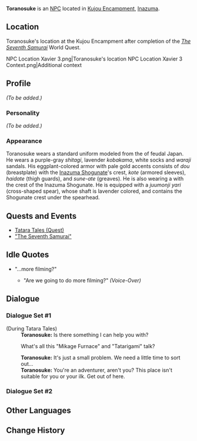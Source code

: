 {{Meta
<!-- REMOVE THIS TEMPLATE AFTER ADDING MISSING INFO -->
|missing_NPC_profile  = yes
}}
{{Character Infobox
|type             = NPC
|image            = NPC Toranosuke.png
|region           = Inazuma
|affiliation      = Tenryou Commission
|title            = Shogunate Officer
}}
'''Toranosuke''' is an [[NPC]] located in [[Kujou Encampment]], [[Inazuma]].

==Location==
Toranosuke's location at the Kujou Encampment after completion of the ''[[The Seventh Samurai]]'' World Quest.
<gallery hideaddbutton="true" captionalign="center">
NPC Location Xavier 3.png|Toranosuke's location
NPC Location Xavier 3 Context.png|Additional context
</gallery>

==Profile==
<!--detailed story/lore information goes here-->
''(To be added.)''

===Personality===
''(To be added.)''

===Appearance===
Toranosuke wears a standard uniform modeled from the {{Lang|''ashigaru''|ja=足軽}} of feudal Japan. He wears a purple-gray ''shitagi'', lavender ''kobakama'', white socks and ''waraji'' sandals. His eggplant-colored armor with pale gold accents consists of ''dou'' (breastplate) with the [[Inazuma Shogunate]]'s crest, ''kote'' (armored sleeves), ''haidate'' (thigh guards), and ''sune-ate'' (greaves). He is also wearing a {{Lang|''jingasa''|ja=陣笠}} with the crest of the Inazuma Shogunate. He is equipped with a ''juumonji yari'' (cross-shaped spear), whose shaft is lavender colored, and contains the Shogunate crest under the spearhead.

==Quests and Events==
* [[Tatara Tales (Quest)]]
* [["The Seventh Samurai"]]

==Idle Quotes==
* "...more filming?"
** {{A|VO Toranosuke 01.ogg}} "Are we going to do more filming?" ''(Voice-Over)''

==Dialogue==
===Dialogue Set #1===
{{Dialogue start}}
;(During Tatara Tales)
:'''Toranosuke:''' Is there something I can help you with?
:{{DIcon}} What's all this "Mikage Furnace" and "Tatarigami" talk?
:'''Toranosuke:''' It's just a small problem. We need a little time to sort out...
:'''Toranosuke:''' You're an adventurer, aren't you? This place isn't suitable for you or your ilk. Get out of here.
{{Dialogue end}}

===Dialogue Set #2===
{{Transclude|Xavier|Dialogue Set #2}}

==Other Languages==
{{Other Languages|default_hidden = 1
|en      = Toranosuke
|zhs     = 虎之助
|zhs_rm  = Hǔzhīzhù
|zht     = 虎之助
|zht_rm  = Hǔzhīzhù
|ja      = 虎之助
|ja_rm   = Toranosuke
|ko      = 토라노스케
|ko_rm   = Toranoseuke
|es      = Toranosuke
|fr      = Toranosuke
|ru      = Тораносукэ
|th      = Toranosuke
|vi      = Toranosuke
|de      = Toranosuke
|id      = Toranosuke
|pt      = Toranosuke
}}

==Change History==
{{Change History|2.0}}
<!--
==References==
{{Reflist}}-->